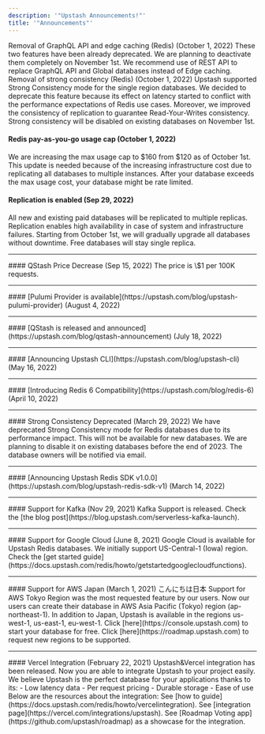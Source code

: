 ```yaml
---
description: '"Upstash Announcements!"'
title: '"Announcements"'
---
```

Removal of GraphQL API and edge caching (Redis) (October 1, 2022) These two
features have been already deprecated. We are planning to deactivate them
completely on November 1st. We recommend use of REST API to replace GraphQL API
and Global databases instead of Edge caching.
Removal of strong consistency (Redis) (October 1, 2022) Upstash supported Strong
Consistency mode for the single region databases. We decided to deprecate this
feature because its effect on latency started to conflict with the performance
expectations of Redis use cases. Moreover, we improved the consistency of
replication to guarantee Read-Your-Writes consistency. Strong consistency will
be disabled on existing databases on November 1st.
#### Redis pay-as-you-go usage cap (October 1, 2022)
We are increasing the max usage cap to \$160 from \$120 as of October 1st. This
update is needed because of the increasing infrastructure cost due to
replicating all databases to multiple instances. After your database exceeds the
max usage cost, your database might be rate limited.
#### Replication is enabled (Sep 29, 2022)
All new and existing paid databases will be replicated to multiple replicas.
Replication enables high availability in case of system and infrastructure
failures. Starting from October 1st, we will gradually upgrade all databases
without downtime. Free databases will stay single replica.
<hr />
#### QStash Price Decrease (Sep 15, 2022)
The price is \$1 per 100K requests.
<hr />
#### [Pulumi Provider is available](https://upstash.com/blog/upstash-pulumi-provider)  (August 4, 2022)
<hr />
#### [QStash is released and announced](https://upstash.com/blog/qstash-announcement)  (July 18, 2022)
<hr />
#### [Announcing Upstash CLI](https://upstash.com/blog/upstash-cli)  (May 16, 2022)
<hr />
#### [Introducing Redis 6 Compatibility](https://upstash.com/blog/redis-6)  (April 10, 2022)
<hr />
#### Strong Consistency Deprecated (March 29, 2022)
We have deprecated Strong Consistency mode for Redis databases due to its
performance impact. This will not be available for new databases. We are
planning to disable it on existing databases before the end of 2023. The
database owners will be notified via email.
<hr />
#### [Announcing Upstash Redis SDK v1.0.0](https://upstash.com/blog/upstash-redis-sdk-v1) (March 14, 2022)
<hr />
#### Support for Kafka (Nov 29, 2021)
Kafka Support is released. Check the
[the blog post](https://blog.upstash.com/serverless-kafka-launch).
<hr />
#### Support for Google Cloud (June 8, 2021)
Google Cloud is available for Upstash Redis databases. We initially support
US-Central-1 (Iowa) region. Check the
[get started guide](https://docs.upstash.com/redis/howto/getstartedgooglecloudfunctions).
<hr />
#### Support for AWS Japan (March 1, 2021)
こんにちは日本
Support for AWS Tokyo Region was the most requested feature by our users. Now
our users can create their database in AWS Asia Pacific (Tokyo) region
(ap-northeast-1). In addition to Japan, Upstash is available in the regions
us-west-1, us-east-1, eu-west-1.
Click [here](https://console.upstash.com) to start your database for free.
Click [here](https://roadmap.upstash.com) to request new regions to be
supported.
<hr />
#### Vercel Integration (February 22, 2021)
Upstash&Vercel integration has been released. Now you are able to integrate
Upstash to your project easily. We believe Upstash is the perfect database for
your applications thanks to its:
- Low latency data
- Per request pricing
- Durable storage
- Ease of use
Below are the resources about the integration:
See [how to guide](https://docs.upstash.com/redis/howto/vercelintegration).
See [integration page](https://vercel.com/integrations/upstash).
See
[Roadmap Voting app](https://github.com/upstash/roadmap)
as a showcase for the integration.